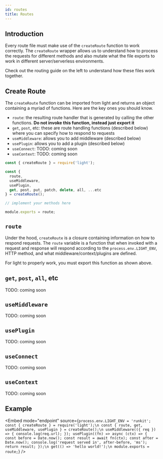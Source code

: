 ```yaml
---
id: routes
title: Routes
---
```


## Introduction

Every route file must make use of the `createRoute` function to work correctly. The `createRoute` wrapper allows us to understand how to process the requests for different methods and also mutate what the file exports to work in different server/serverless environments.

Check out the routing guide on the left to understand how these files work together.

## Create Route

The `createRoute` function can be imported from light and returns an object containing a myriad of functions. Here are the key ones you should know.

- `route`: the resulting route handler that is generated by calling the other functions. **Do not invoke this function, instead just export it**
- `get`, `post`, etc: these are route handling functions (described below) where you can specify how to respond to requests
- `useMiddleware`: allows you to add middleware (described below)
- `usePlugin`: allows you to add a plugin (described below)
- `useConnect`: TODO: coming soon
- `useContext`: TODO: coming soon


```js
const { createRoute } = require('light');

const {
  route,
  useMiddleware,
  usePlugin,
  get, post, put, patch, delete, all, ...etc
} = createRoute();

// implement your methods here

module.exports = route;
```

## `route`

Under the hood, `createRoute` is a closure containing information on how to respond requests. The `route` variable is a function that when invoked with a request and response will respond according to the `process.env.LIGHT_ENV`, HTTP method, and what middleware/context/plugins are defined.

For light to properly work, you must export this function as shown above.

## `get`, `post`, `all`, etc

TODO: coming soon

## `useMiddleware`

TODO: coming soon

## `usePlugin`

TODO: coming soon

## `useConnect`

TODO: coming soon

## `useContext`

TODO: coming soon


## Example


<Embed mode="endpoint" source={`process.env.LIGHT_ENV = 'runkit';
const { createRoute } = require('light');\n
const { route, get, useMiddleware, usePlugin } = createRoute();\n
useMiddleware(({ req }) => {
  console.log(req.url);
});
usePlugin((fn) => async (ctx) => {
  const before = Date.now();
  const result = await fn(ctx);
  const after = Date.now();
  console.log('request served in', after-before, 'ms');
  return result;
});\n
get(() => 'hello world!');\n
module.exports = route;`} />
